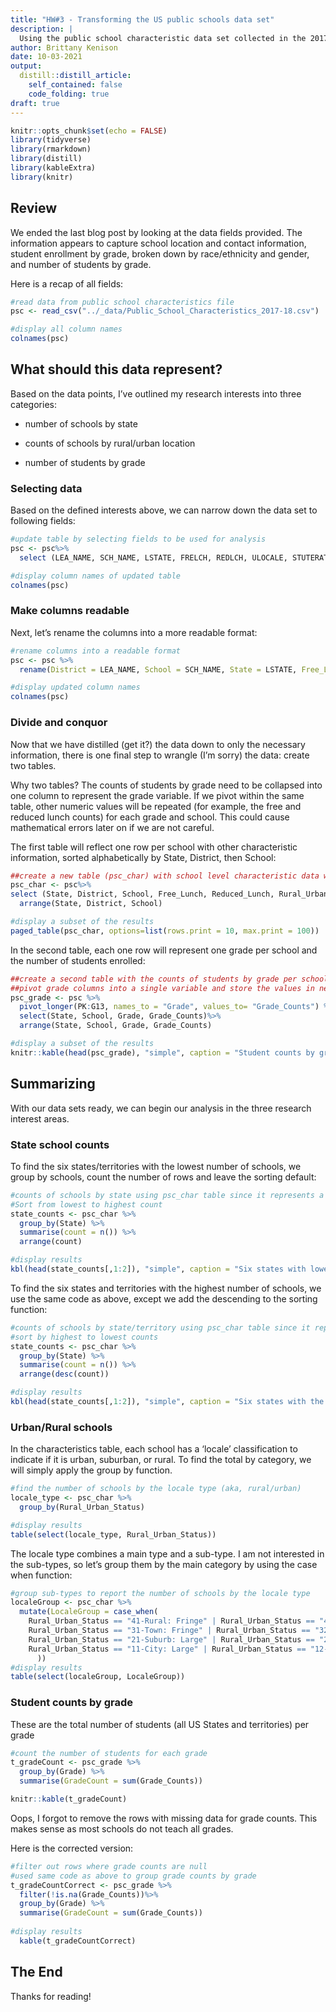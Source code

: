 ```yaml
---
title: "HW#3 - Transforming the US public schools data set"
description: |
  Using the public school characteristic data set collected in the 2017-2018 school year
author: Brittany Kenison
date: 10-03-2021
output:
  distill::distill_article:
    self_contained: false
    code_folding: true
draft: true
---
```



```r
knitr::opts_chunk$set(echo = FALSE)
library(tidyverse)
library(rmarkdown)
library(distill)
library(kableExtra)
library(knitr)

```

## Review

We ended the last blog post by looking at the data fields provided. The information appears to capture school location and contact information, student enrollment by grade, broken down by race/ethnicity and gender, and number of students by grade. 

Here is a recap of all fields:

```r
#read data from public school characteristics file
psc <- read_csv("../_data/Public_School_Characteristics_2017-18.csv")

#display all column names
colnames(psc)
```

## What should this data represent?
Based on the data points, I've outlined my research interests into three categories:

* number of schools by state
    
* counts of schools by rural/urban location
    
* number of students by grade

### Selecting data

Based on the defined interests above, we can narrow down the data set to following fields:  

```r
#update table by selecting fields to be used for analysis
psc <- psc%>%
  select (LEA_NAME, SCH_NAME, LSTATE, FRELCH, REDLCH, ULOCALE, STUTERATIO, FTE, PK:G13) 

#display column names of updated table
colnames(psc)

```

### Make columns readable

Next, let's rename the columns into a more readable format:

```r
#rename columns into a readable format
psc <- psc %>%
  rename(District = LEA_NAME, School = SCH_NAME, State = LSTATE, Free_Lunch = FRELCH, Reduced_Lunch = REDLCH, Rural_Urban_Status  = ULOCALE, Student_Teacher_Ratio = STUTERATIO, Teacher_counts = FTE)

#display updated column names
colnames(psc)

```

### Divide and conquor 

Now that we have distilled (get it?) the data down to only the necessary information, there is one final step to wrangle (I'm sorry) the data: create two tables.  

Why two tables? The counts of students by grade need to be collapsed into one column to represent the grade variable. If we pivot within the same table, other numeric values will be repeated (for example, the free and reduced lunch counts) for each grade and school. This could cause mathematical errors later on if we are not careful. 

The first table will reflect one row per school with other characteristic information, sorted alphabetically by State, District, then School: 

```r

##create a new table (psc_char) with school level characteristic data with one row per school
psc_char <- psc%>%
select (State, District, School, Free_Lunch, Reduced_Lunch, Rural_Urban_Status, Student_Teacher_Ratio, Teacher_counts)%>%
  arrange(State, District, School)

#display a subset of the results
paged_table(psc_char, options=list(rows.print = 10, max.print = 100))

```



In the second table, each one row will represent one grade per school and the number of students enrolled:

```r
##create a second table with the counts of students by grade per school.
##pivot grade columns into a single variable and store the values in new column.
psc_grade <- psc %>%
  pivot_longer(PK:G13, names_to = "Grade", values_to= "Grade_Counts") %>%
  select(State, School, Grade, Grade_Counts)%>%
  arrange(State, School, Grade, Grade_Counts)

#display a subset of the results
knitr::kable(head(psc_grade), "simple", caption = "Student counts by grade")

```


## Summarizing

With our data sets ready, we can begin our analysis in the three research interest areas.  


### State school counts

To find the six states/territories with the lowest number of schools, we group by schools, count the number of rows and leave the sorting default:

```R
#counts of schools by state using psc_char table since it represents a single school per row
#Sort from lowest to highest count
state_counts <- psc_char %>%
  group_by(State) %>%
  summarise(count = n()) %>%
  arrange(count)

#display results
kbl(head(state_counts[,1:2]), "simple", caption = "Six states with lowest number of schools")

```


To find the six states and territories with the highest number of schools, we use the same code as above, except we add the descending to the sorting function:

```R
#counts of schools by state/territory using psc_char table since it represents a single school per row
#sort by highest to lowest counts
state_counts <- psc_char %>%
  group_by(State) %>%
  summarise(count = n()) %>%
  arrange(desc(count))

#display results
kbl(head(state_counts[,1:2]), "simple", caption = "Six states with the highest number of schools")

```


### Urban/Rural schools

In the characteristics table, each school has a 'locale' classification to indicate if it is urban, suburban, or rural. To find the total by category, we will simply apply the group by function.

```r
#find the number of schools by the locale type (aka, rural/urban)
locale_type <- psc_char %>%
  group_by(Rural_Urban_Status)

#display results
table(select(locale_type, Rural_Urban_Status))

```


The locale type combines a main type and a sub-type. I am not interested in the sub-types, so let's group them by the main category by using the case when function: 

```r
#group sub-types to report the number of schools by the locale type 
localeGroup <- psc_char %>%
  mutate(LocaleGroup = case_when(
    Rural_Urban_Status == "41-Rural: Fringe" | Rural_Urban_Status == "42-Rural: Distant" | Rural_Urban_Status == "43-Rural: Remote" ~ "Rural", 
    Rural_Urban_Status == "31-Town: Fringe" | Rural_Urban_Status == "32-Town: Distant" | Rural_Urban_Status == "33-Town: Remote" ~ "Town",
    Rural_Urban_Status == "21-Suburb: Large" | Rural_Urban_Status == "21-Suburb: Large" | Rural_Urban_Status == "21-Suburb: Large" ~ "Suburb",
    Rural_Urban_Status == "11-City: Large" | Rural_Urban_Status == "12-City: Mid-size" | Rural_Urban_Status == "13-City: Small" ~ "City"
      ))
#display results
table(select(localeGroup, LocaleGroup))

```


### Student counts by grade

These are the total number of students (all US States and territories) per grade

```r
#count the number of students for each grade
t_gradeCount <- psc_grade %>%
  group_by(Grade) %>%
  summarise(GradeCount = sum(Grade_Counts))

knitr::kable(t_gradeCount)

```


Oops, I forgot to remove the rows with missing data for grade counts. This makes sense as most schools do not teach all grades. 

Here is the corrected version:

```r
#filter out rows where grade counts are null
#used same code as above to group grade counts by grade
t_gradeCountCorrect <- psc_grade %>%
  filter(!is.na(Grade_Counts))%>%
  group_by(Grade) %>%
  summarise(GradeCount = sum(Grade_Counts))
  
#display results
  kable(t_gradeCountCorrect)

```


## The End

Thanks for reading!
